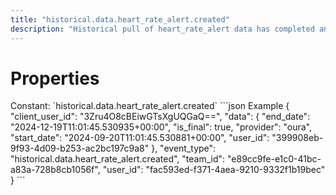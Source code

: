 ```yaml
---
title: "historical.data.heart_rate_alert.created"
description: "Historical pull of heart_rate_alert data has completed and you can now pull data for this resource."
---
```

# Properties
<ResponseField name="event_type" type="const string" required="true">
Constant: `historical.data.heart_rate_alert.created`
</ResponseField>
<ResponseField name="team_id" type="string" required="true">
</ResponseField>
<ResponseField name="user_id" type="string" required="true">
</ResponseField>
<ResponseField name="client_user_id" type="string" required="true">
</ResponseField>
<ResponseField name="data" type="HistoricalDataCreated" required="true">
<Expandable title="HistoricalDataCreated" defaultOpen="true">
<ResponseField name="user_id" type="string" required="true">
</ResponseField>
<ResponseField name="start_date" type="string" required="true">
</ResponseField>
<ResponseField name="end_date" type="string" required="true">
</ResponseField>
<ResponseField name="is_final" type="boolean" required="true">
</ResponseField>
<ResponseField name="provider" type="string" required="true">
</ResponseField>
</Expandable>
</ResponseField>
<ResponseExample>
```json Example
{
  "client_user_id": "3Zru4O8cBEiwGTsXgUQGaQ==",
  "data": {
    "end_date": "2024-12-19T11:01:45.530935+00:00",
    "is_final": true,
    "provider": "oura",
    "start_date": "2024-09-20T11:01:45.530881+00:00",
    "user_id": "399908eb-9f93-4d09-b253-ac2bc197c9a8"
  },
  "event_type": "historical.data.heart_rate_alert.created",
  "team_id": "e89cc9fe-e1c0-41bc-a83a-728b8cb1056f",
  "user_id": "fac593ed-f371-4aea-9210-9332f1b19bec"
}
```
</ResponseExample>
